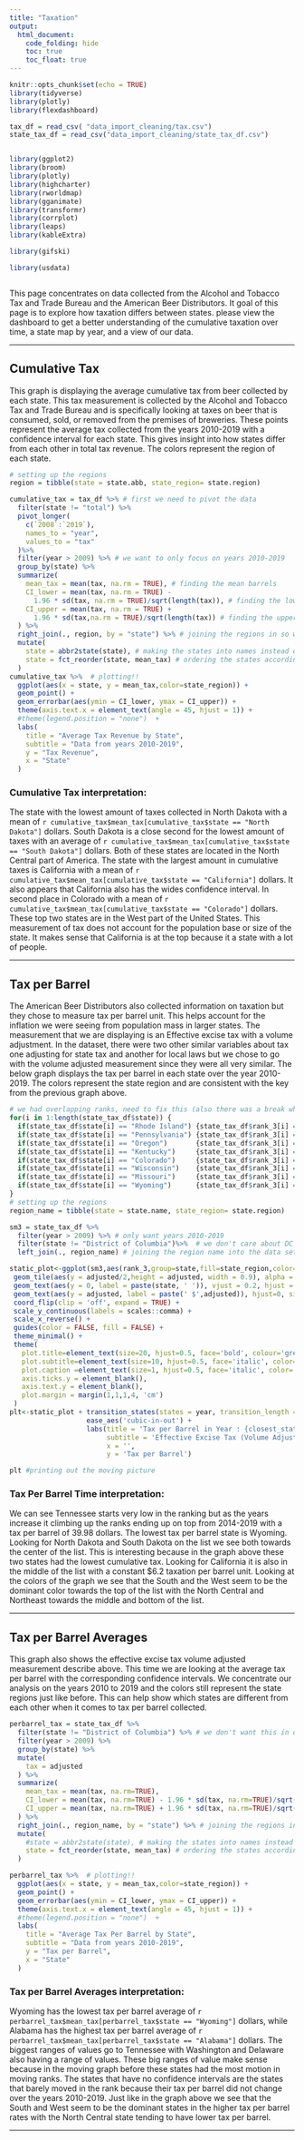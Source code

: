```yaml
---
title: "Taxation"
output: 
  html_document:
    code_folding: hide
    toc: true
    toc_float: true
---
```


```r
knitr::opts_chunk$set(echo = TRUE)
library(tidyverse)
library(plotly)
library(flexdashboard)

tax_df = read_csv( "data_import_cleaning/tax.csv")
state_tax_df = read_csv("data_import_cleaning/state_tax_df.csv")


library(ggplot2)
library(broom)
library(plotly)
library(highcharter)
library(rworldmap)
library(gganimate)
library(transformr)
library(corrplot)
library(leaps)
library(kableExtra)

library(gifski)

library(usdata)



```

This page concentrates on data collected from the Alcohol and Tobacco Tax and Trade Bureau and the American Beer Distributors. It goal of this page is to explore how taxation differs between states. please view the dashboard to get a better understanding of the cumulative taxation over time, a state map by year, and a view of our data. 

---

## Cumulative Tax 
This graph is displaying the average cumulative tax from beer collected by each state. This tax measurement is collected by the Alcohol and Tobacco Tax and Trade Bureau and is specifically looking at taxes on beer that is consumed, sold, or removed from the premises of breweries. These points represent the average tax collected from the years 2010-2019 with a confidence interval for each state. This gives insight into how states differ from each other in total tax revenue. The colors represent the region of each state. 


```r
# setting up the regions
region = tibble(state = state.abb, state_region= state.region)

cumulative_tax = tax_df %>% # first we need to pivot the data 
  filter(state != "total") %>%
  pivot_longer(
    c(`2008`:`2019`),
    names_to = "year",
    values_to = "tax"
  )%>%
  filter(year > 2009) %>% # we want to only focus on years 2010-2019
  group_by(state) %>%
  summarize(
    mean_tax = mean(tax, na.rm = TRUE), # finding the mean barrels
    CI_lower = mean(tax, na.rm = TRUE) - 
      1.96 * sd(tax, na.rm = TRUE)/sqrt(length(tax)), # finding the lower CI
    CI_upper = mean(tax, na.rm = TRUE) + 
      1.96 * sd(tax,na.rm = TRUE)/sqrt(length(tax)) # finding the upper CI
  ) %>%
  right_join(., region, by = "state") %>% # joining the regions in so we can color the graph
  mutate(
    state = abbr2state(state), # making the states into names instead of abbs
    state = fct_reorder(state, mean_tax) # ordering the states according to mean_barrels
  ) 
cumulative_tax %>%  # plotting!!
  ggplot(aes(x = state, y = mean_tax,color=state_region)) + 
  geom_point() + 
  geom_errorbar(aes(ymin = CI_lower, ymax = CI_upper)) + 
  theme(axis.text.x = element_text(angle = 45, hjust = 1)) + 
  #theme(legend.position = "none")  +
  labs(
    title = "Average Tax Revenue by State",
    subtitle = "Data from years 2010-2019",
    y = "Tax Revenue",
    x = "State"
  )
```

### Cumulative Tax interpretation:
The state with the lowest amount of taxes collected in North Dakota with a mean of `r cumulative_tax$mean_tax[cumulative_tax$state == "North Dakota"]` dollars. South Dakota is a close second for the lowest amount of taxes with an average of `r cumulative_tax$mean_tax[cumulative_tax$state == "South Dakota"]` dollars. Both of these states are located in the North Central part of America. The state with the largest amount in cumulative taxes is California with a mean of `r cumulative_tax$mean_tax[cumulative_tax$state == "California"]` dollars. It also appears that California also has the wides confidence interval. In second place in Colorado with a mean of `r cumulative_tax$mean_tax[cumulative_tax$state == "Colorado"]` dollars. These top two states are in the West part of the United States. This measurement of tax does not account for the population base or size of the state. It makes sense that California is at the top because it a state with a lot of people. 

---

## Tax per Barrel 
The American Beer Distributors also collected information on taxation but they chose to measure tax per barrel unit. This helps account for the inflation we were seeing from population mass in larger states. The measurement that we are displaying is an Effective excise tax with a volume adjustment. In the dataset, there were two other similar variables about tax one adjusting for state tax and another for local laws but we chose to go with the volume adjusted measurement since they were all very similar. The below graph displays the tax per barrel in each state over the year 2010-2019. The colors represent the state region and are consistent with the key from the previous graph above. 

```r
# we had overlapping ranks, need to fix this (also there was a break where DC was)
for(i in 1:length(state_tax_df$state)) {
  if(state_tax_df$state[i] == "Rhode Island") {state_tax_df$rank_3[i] = 42}
  if(state_tax_df$state[i] == "Pennsylvania") {state_tax_df$rank_3[i] = 43}
  if(state_tax_df$state[i] == "Oregon")       {state_tax_df$rank_3[i] = 45}
  if(state_tax_df$state[i] == "Kentucky")     {state_tax_df$rank_3[i] = 46}
  if(state_tax_df$state[i] == "Colorado")     {state_tax_df$rank_3[i] = 47}
  if(state_tax_df$state[i] == "Wisconsin")    {state_tax_df$rank_3[i] = 48}
  if(state_tax_df$state[i] == "Missouri")     {state_tax_df$rank_3[i] = 49}
  if(state_tax_df$state[i] == "Wyoming")      {state_tax_df$rank_3[i] = 50}
}
# setting up the regions
region_name = tibble(state = state.name, state_region= state.region)

sm3 = state_tax_df %>% 
  filter(year > 2009) %>% # only want years 2010-2019
  filter(state != "District of Columbia")%>%  # we don't care about DC 
  left_join(., region_name) # joining the region name into the data set

static_plot<-ggplot(sm3,aes(rank_3,group=state,fill=state_region,color=state_region)) +
 geom_tile(aes(y = adjusted/2,height = adjusted, width = 0.9), alpha = 0.8, color = NA) +
 geom_text(aes(y = 0, label = paste(state, ' ')), vjust = 0.2, hjust = 1, size = 3) +
 geom_text(aes(y = adjusted, label = paste(' $',adjusted)), hjust=0, size = 3) +
 coord_flip(clip = 'off', expand = TRUE) +
 scale_y_continuous(labels = scales::comma) +
 scale_x_reverse() +
 guides(color = FALSE, fill = FALSE) +
 theme_minimal() +
 theme(
   plot.title=element_text(size=20, hjust=0.5, face='bold', colour='grey', vjust=-1),
   plot.subtitle=element_text(size=10, hjust=0.5, face='italic', color='grey'),
   plot.caption =element_text(size=1, hjust=0.5, face='italic', color='grey'),
   axis.ticks.y = element_blank(),
   axis.text.y = element_blank(),
   plot.margin = margin(1,1,1,4, 'cm')
 )
plt<-static_plot + transition_states(states = year, transition_length = 4, state_length = 1) +
                   ease_aes('cubic-in-out') +
                   labs(title = 'Tax per Barrel in Year : {closest_state}',
                        subtitle = 'Effective Excise Tax (Volume Adjusted)',
                        x = '', 
                        y = 'Tax per Barrel')

plt #printing out the moving picture 

```


### Tax Per Barrel Time interpretation:
 We can see Tennessee starts very low in the ranking but as the years increase it climbing up the ranks ending up on top from 2014-2019 with a tax per barrel of 39.98 dollars. The lowest tax per barrel state is Wyoming. Looking for North Dakota and South Dakota on the list we see both towards the center of the list. This is interesting because in the graph above these two states had the lowest cumulative tax. Looking for California it is also in the middle of the list with a constant $6.2 taxation per barrel unit. Looking at the colors of the graph we see that the South and the West seem to be the dominant color towards the top of the list with the North Central and Northeast towards the middle and bottom of the list. 
 
---

## Tax per Barrel Averages
This graph also shows the effective excise tax volume adjusted measurement describe above. This time we are looking at the average tax per barrel with the corresponding confidence intervals. We concentrate our analysis on the years 2010 to 2019 and the colors still represent the state regions just like before. This can help show which states are different from each other when it comes to tax per barrel collected. 

```r

perbarrel_tax = state_tax_df %>% 
  filter(state != "District of Columbia") %>% # we don't want this in our moving graph
  filter(year > 2009) %>%
  group_by(state) %>%
  mutate(
    tax = adjusted
  ) %>%
  summarize(
    mean_tax = mean(tax, na.rm=TRUE), 
    CI_lower = mean(tax, na.rm=TRUE) - 1.96 * sd(tax, na.rm=TRUE)/sqrt(length(tax)),
    CI_upper = mean(tax, na.rm=TRUE) + 1.96 * sd(tax, na.rm=TRUE)/sqrt(length(tax))
  ) %>%
  right_join(., region_name, by = "state") %>% # joining the regions in so we can color the graph
  mutate(
    #state = abbr2state(state), # making the states into names instead of abbs
    state = fct_reorder(state, mean_tax) # ordering the states according to mean_barrels
  ) 

perbarrel_tax %>%  # plotting!!
  ggplot(aes(x = state, y = mean_tax,color=state_region)) + 
  geom_point() + 
  geom_errorbar(aes(ymin = CI_lower, ymax = CI_upper)) + 
  theme(axis.text.x = element_text(angle = 45, hjust = 1)) + 
  #theme(legend.position = "none")  +
  labs(
    title = "Average Tax Per Barrel by State",
    subtitle = "Data from years 2010-2019",
    y = "Tax per Barrel",
    x = "State"
  )
```


### Tax per Barrel Averages interpretation:
Wyoming has the lowest tax per barrel average of `r perbarrel_tax$mean_tax[perbarrel_tax$state == "Wyoming"]` dollars, while Alabama has the highest tax per barrel average of `r perbarrel_tax$mean_tax[perbarrel_tax$state == "Alabama"]` dollars. The biggest ranges of values go to Tennessee with Washington and Delaware also having a range of values. These big ranges of value make sense because in the moving graph before these states had the most motion in moving ranks. The states that have no confidence intervals are the states that barely moved in the rank because their tax per barrel did not change over the years 2010-2019. Just like in the graph above we see that the South and West seem to be the dominant states in the higher tax per barrel rates with the North Central state tending to have lower tax per barrel. 

---








